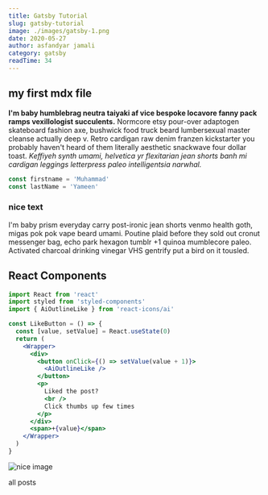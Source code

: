 ```yaml
---
title: Gatsby Tutorial
slug: gatsby-tutorial
image: ./images/gatsby-1.png
date: 2020-05-27
author: asfandyar jamali
category: gatsby
readTime: 34
---
```




## my first mdx file

**I'm baby humblebrag neutra taiyaki af vice bespoke locavore fanny pack ramps vexillologist succulents.** Normcore etsy pour-over adaptogen skateboard fashion axe, bushwick food truck beard lumbersexual master cleanse actually deep v. Retro cardigan raw denim franzen kickstarter you probably haven't heard of them literally aesthetic snackwave four dollar toast. _Keffiyeh synth umami, helvetica yr flexitarian jean shorts banh mi cardigan leggings letterpress paleo intelligentsia narwhal._

```js
const firstname = 'Muhammad'
const lastName = 'Yameen'
```

<div className="nice-text">
  <h3>nice text</h3>
  <FiInfo className="nice-text-icon" />

I'm baby prism everyday carry post-ironic jean shorts venmo health goth, migas
pok pok vape beard umami. Poutine plaid before they sold out cronut messenger
bag, echo park hexagon tumblr +1 quinoa mumblecore paleo. Activated charcoal
drinking vinegar VHS gentrify put a bird on it tousled.

</div>

<h2>React Components</h2>
<Counter />

```jsx
import React from 'react'
import styled from 'styled-components'
import { AiOutlineLike } from 'react-icons/ai'

const LikeButton = () => {
  const [value, setValue] = React.useState(0)
  return (
    <Wrapper>
      <div>
        <button onClick={() => setValue(value + 1)}>
          <AiOutlineLike />
        </button>
        <p>
          Liked the post?
          <br />
          Click thumbs up few times
        </p>
      </div>
      <span>+{value}</span>
    </Wrapper>
  )
}
```

<LikeButton />

![nice image](./images/gatsby-1.png)

<Link to="/posts" className="btn center-btn">
  all posts
</Link>
